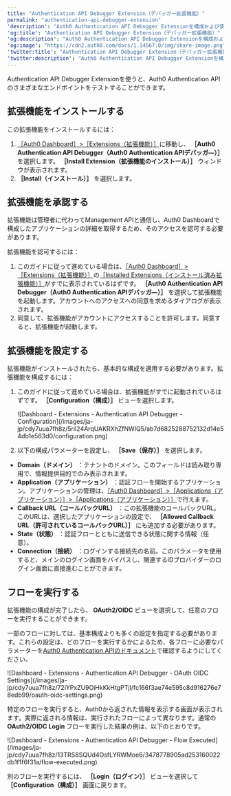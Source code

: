```yaml
---
title: "Authentication API Debugger Extension（デバッガー拡張機能）"
permalink: "authentication-api-debugger-extension"
'description': "Auth0 Authentication API Debugger Extensionを構成および使用する方法について説明します。"
'og:title': "Authentication API Debugger Extension（デバッガー拡張機能）"
'og:description': "Auth0 Authentication API Debugger Extensionを構成および使用する方法について説明します。"
'og:image': "https://cdn2.auth0.com/docs/1.14567.0/img/share-image.png"
'twitter:title': "Authentication API Debugger Extension（デバッガー拡張機能）"
'twitter:description': "Auth0 Authentication API Debugger Extensionを構成および使用する方法について説明します。"
---
```


Authentication API Debugger Extensionを使うと、Auth0 Authentication APIのさまざまなエンドポイントをテストすることができます。

## 拡張機能をインストールする

この拡張機能をインストールするには：

1. [［Auth0 Dashboard］>［Extensions（拡張機能）］](https://manage.auth0.com/#/extensions)に移動し、 **［Auth0 Authentication API Debugger（Auth0 Authentication APIデバッガ―）］** を選択します。 **［Install Extension（拡張機能のインストール）］** ウィンドウが表示されます。
2. **［Install（インストール）］** を選択します。

## 拡張機能を承認する

拡張機能は管理者に代わって<Tooltip data-tooltip-id="react-containers-DefinitionTooltip-0" href="/ja-jp/glossary?term=management-api" tip="Management API: 顧客が管理タスクを実行できるようにするための製品。" cta="用語集の表示">Management API</Tooltip>と通信し、<Tooltip data-tooltip-id="react-containers-DefinitionTooltip-0" href="/ja-jp/glossary?term=auth0-dashboard" tip="Auth0 Dashboard: サービスを構成するためのAuth0の主製品。" cta="用語集の表示">Auth0 Dashboard</Tooltip>で構成したアプリケーションの詳細を取得するため、そのアクセスを認可する必要があります。

拡張機能を認可するには：

1. このガイドに従って進めている場合は、[［Auth0 Dashboard］>［Extensions（拡張機能）］](https://manage.auth0.com/#/extensions)の[［Installed Extensions（インストール済み拡張機能）］](https://manage.auth0.com/#/extensions)がすでに表示されているはずです。 **［Auth0 Authentication API Debugger（Auth0 Authentication APIデバッガ―）］** を選択して拡張機能を起動します。アカウントへのアクセスへの同意を求めるダイアログが表示されます。
2. 同意して、拡張機能がアカウントにアクセスすることを許可します。同意すると、拡張機能が起動します。

## 拡張機能を設定する

拡張機能がインストールされたら、基本的な構成を適用する必要があります。拡張機能を構成するには：

1. このガイドに従って進めている場合は、拡張機能がすでに起動されているはずです。 **［Configuration（構成）］** ビューを選択します。

   <Frame>![Dashboard - Extensions - Authentication API Debugger - Configuration](/images/ja-jp/cdy7uua7fh8z/5riI24ArqUAKRXhZfNWIQ5/ab7d6825288752132d14e54db1e563d0/configuration.png)</Frame>

2. 以下の構成パラメーターを設定し、 **［Save（保存）］** を選択します。

* **Domain（ドメイン）** ：テナントのドメイン。このフィールドは読み取り専用で、情報提供目的でのみ表示されます。
* **Application（アプリケーション）** ：認証フローを開始するアプリケーション。アプリケーションの管理は、[［Auth0 Dashboard］>［Applications（アプリケーション）］>［Applications（アプリケーション）］](https://manage.auth0.com/#/applications)で行えます。
* **Callback URL（コールバックURL）** ：この拡張機能のコールバックURL。このURLは、選択したアプリケーションの設定で、 **［Allowed Callback URL（許可されているコールバックURL）］** にも追加する必要があります。
* **State（状態）** ：認証フローとともに送信できる状態に関する情報（任意）。
* **Connection（接続）** ：ログインする接続先の名前。このパラメータを使用すると、メインのログイン画面をバイパスし、関連するIDプロバイダーのログイン画面に直接進むことができます。

## フローを実行する

拡張機能の構成が完了したら、 **OAuth2/OIDC** ビューを選択して、任意のフローを実行することができます。

<Callout icon="file-lines" color="#0EA5E9" iconType="regular">

一部のフローに対しては、基本構成よりも多くの設定を指定する必要があります。これらの設定は、どのフローを実行するかによるため、各フローに必要なパラメーターを[Auth0 Authentication APIのドキュメント](https://auth0.com/docs/api)で確認するようにしてください。

</Callout>

<Frame>![Dashboard - Extensions - Authentication API Debugger - OAuth OIDC Settings](/images/ja-jp/cdy7uua7fh8z/72iYPxZU9OiHkKkHtgPTjI/fc166f3ae74e595c8d916276e78edb99/oauth-oidc-settings.png)</Frame>

特定のフローを実行すると、Auth0から返された情報を表示する画面が表示されます。実際に返される情報は、実行されたフローによって異なります。通常の **OAuth2/OIDC Login** フローを実行した結果の例は、以下のとおりです。

<Frame>![Dashboard - Extensions - Authentication API Debugger - Flow Executed](/images/ja-jp/cdy7uua7fh8z/13TRS8SQUd4OsfLYRWMoe6/3478778905ad253160022db1f1f6f31a/flow-executed.png)</Frame>

別のフローを実行するには、 **［Login（ログイン）］** ビューを選択して **［Configuration（構成）］** 画面に戻ります。
